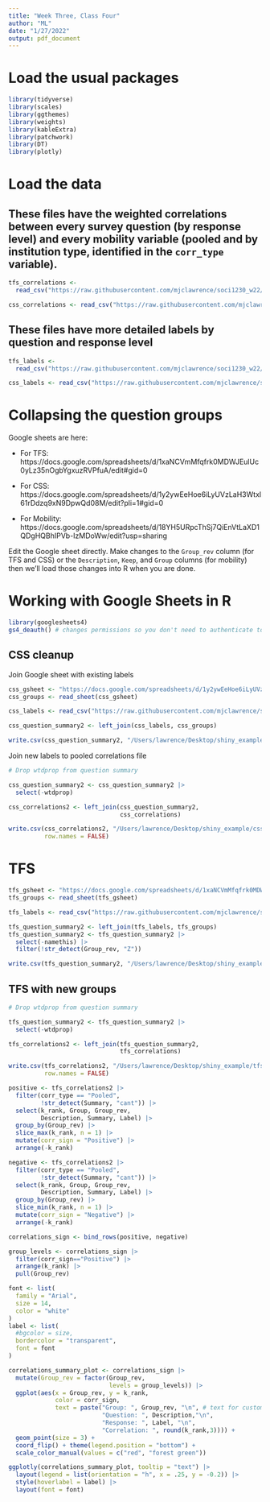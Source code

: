```yaml
---
title: "Week Three, Class Four"
author: "ML"
date: "1/27/2022"
output: pdf_document
---
```


# Load the usual packages
```r
library(tidyverse)
library(scales)
library(ggthemes)
library(weights)
library(kableExtra)
library(patchwork)
library(DT)
library(plotly)
```

# Load the data

## These files have the weighted correlations between every survey question (by response level) and every mobility variable (pooled and by institution type, identified in the `corr_type` variable).

```r
tfs_correlations <-
  read_csv("https://raw.githubusercontent.com/mjclawrence/soci1230_w22/main/data/tfs_correlations_all.csv")

css_correlations <- read_csv("https://raw.githubusercontent.com/mjclawrence/soci1230_w22/main/data/css_correlations_all.csv")
```

## These files have more detailed labels by question and response level

```r
tfs_labels <-
  read_csv("https://raw.githubusercontent.com/mjclawrence/soci1230_w22/main/data/tfs_question_summary_labels.csv")

css_labels <- read_csv("https://raw.githubusercontent.com/mjclawrence/soci1230_w22/main/data/css_question_summary_labels.csv")
```

# Collapsing the question groups

Google sheets are here:

- For TFS: https://docs.google.com/spreadsheets/d/1xaNCVmMfqfrk0MDWJEulUc0yLz35nOgbYgxuzRVPfuA/edit#gid=0

- For CSS: https://docs.google.com/spreadsheets/d/1y2ywEeHoe6iLyUVzLaH3Wtxl61rDdzq9xN9DpwQd08M/edit?pli=1#gid=0

- For Mobility: https://docs.google.com/spreadsheets/d/18YH5URpcThSj7QiEnVtLaXD1QDgHQBhIPVb-IzMDoWw/edit?usp=sharing

Edit the Google sheet directly. Make changes to the `Group_rev` column (for TFS and CSS) or the `Description`, `Keep`, and `Group` columns (for mobility) then we'll load those changes into R when you are done.

# Working with Google Sheets in R

```r
library(googlesheets4)
gs4_deauth() # changes permissions so you don't need to authenticate to read public file
```

## CSS cleanup

Join Google sheet with existing labels
```r
css_gsheet <- "https://docs.google.com/spreadsheets/d/1y2ywEeHoe6iLyUVzLaH3Wtxl61rDdzq9xN9DpwQd08M/edit?pli=1#gid=0"
css_groups <- read_sheet(css_gsheet)

css_labels <- read_csv("https://raw.githubusercontent.com/mjclawrence/soci1230_w22/main/data/css_question_summary_labels.csv")

css_question_summary2 <- left_join(css_labels, css_groups)

write.csv(css_question_summary2, "/Users/lawrence/Desktop/shiny_example/css_question_summary_labels.csv", row.names = FALSE)
```

Join new labels to pooled correlations file

```r
# Drop wtdprop from question summary

css_question_summary2 <- css_question_summary2 |> 
  select(-wtdprop)

css_correlations2 <- left_join(css_question_summary2,
                               css_correlations)

write.csv(css_correlations2, "/Users/lawrence/Desktop/shiny_example/css_correlations2.csv",
          row.names = FALSE)
```


# TFS

```r
tfs_gsheet <- "https://docs.google.com/spreadsheets/d/1xaNCVmMfqfrk0MDWJEulUc0yLz35nOgbYgxuzRVPfuA/edit#gid=0"
tfs_groups <- read_sheet(tfs_gsheet)

tfs_labels <- read_csv("https://raw.githubusercontent.com/mjclawrence/soci1230_w22/main/data/tfs_question_summary_labels.csv")

tfs_question_summary2 <- left_join(tfs_labels, tfs_groups)
tfs_question_summary2 <- tfs_question_summary2 |> 
  select(-namethis) |> 
  filter(!str_detect(Group_rev, "Z")) 

write.csv(tfs_question_summary2, "/Users/lawrence/Desktop/shiny_example/tfs_question_summary_labels.csv", row.names = FALSE)
```

## TFS with new groups

```r
# Drop wtdprop from question summary

tfs_question_summary2 <- tfs_question_summary2 |> 
  select(-wtdprop)

tfs_correlations2 <- left_join(tfs_question_summary2,
                               tfs_correlations)

write.csv(tfs_correlations2, "/Users/lawrence/Desktop/shiny_example/tfs_correlations2.csv",
          row.names = FALSE)
```


```r
positive <- tfs_correlations2 |> 
  filter(corr_type == "Pooled", 
         !str_detect(Summary, "cant")) |> 
  select(k_rank, Group, Group_rev, 
         Description, Summary, Label) |> 
  group_by(Group_rev) |>
  slice_max(k_rank, n = 1) |>
  mutate(corr_sign = "Positive") |> 
  arrange(-k_rank)

negative <- tfs_correlations2 |> 
  filter(corr_type == "Pooled", 
         !str_detect(Summary, "cant")) |> 
  select(k_rank, Group, Group_rev, 
         Description, Summary, Label) |> 
  group_by(Group_rev) |> 
  slice_min(k_rank, n = 1) |> 
  mutate(corr_sign = "Negative") |> 
  arrange(-k_rank)

correlations_sign <- bind_rows(positive, negative)
```

```r
group_levels <- correlations_sign |> 
  filter(corr_sign=="Positive") |> 
  arrange(k_rank) |> 
  pull(Group_rev) 

font <- list(
  family = "Arial",
  size = 14,
  color = "white"
)
label <- list(
  #bgcolor = size,
  bordercolor = "transparent",
  font = font
)
```

```r
correlations_summary_plot <- correlations_sign |> 
  mutate(Group_rev = factor(Group_rev,
                            levels = group_levels)) |> 
  ggplot(aes(x = Group_rev, y = k_rank, 
             color = corr_sign,
             text = paste("Group: ", Group_rev, "\n", # text for custom tooltip
                          "Question: ", Description,"\n",
                          "Response: ", Label, "\n",
                          "Correlation: ", round(k_rank,3)))) +
  geom_point(size = 3) + 
  coord_flip() + theme(legend.position = "bottom") +
  scale_color_manual(values = c("red", "forest green"))
```

```r
ggplotly(correlations_summary_plot, tooltip = "text") |> 
  layout(legend = list(orientation = "h", x = .25, y = -0.2)) |> 
  style(hoverlabel = label) |> 
  layout(font = font)
```